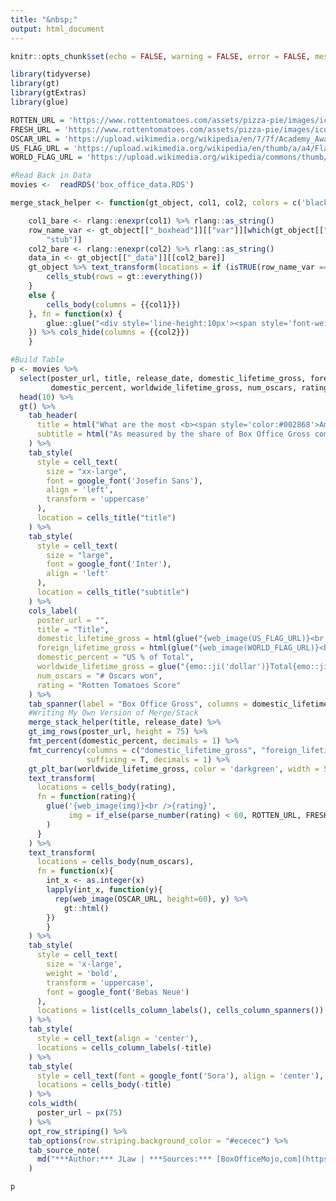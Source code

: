 ```yaml
---
title: "&nbsp;"
output: html_document
---
```


```r
knitr::opts_chunk$set(echo = FALSE, warning = FALSE, error = FALSE, message = FALSE)
```

```r
library(tidyverse)
library(gt)
library(gtExtras)
library(glue)
```

```r
ROTTEN_URL = 'https://www.rottentomatoes.com/assets/pizza-pie/images/icons/tomatometer/tomatometer-rotten.f1ef4f02ce3.svg'
FRESH_URL = 'https://www.rottentomatoes.com/assets/pizza-pie/images/icons/tomatometer/tomatometer-fresh.149b5e8adc3.svg'
OSCAR_URL = 'https://upload.wikimedia.org/wikipedia/en/7/7f/Academy_Award_trophy.png'
US_FLAG_URL = 'https://upload.wikimedia.org/wikipedia/en/thumb/a/a4/Flag_of_the_United_States.svg/188px-Flag_of_the_United_States.svg.png'
WORLD_FLAG_URL = 'https://upload.wikimedia.org/wikipedia/commons/thumb/3/3b/EarthFlag1.svg/525px-EarthFlag1.svg.png'

#Read Back in Data
movies <-  readRDS('box_office_data.RDS')
```

```r
merge_stack_helper <- function(gt_object, col1, col2, colors = c('black', 'grey')){

    col1_bare <- rlang::enexpr(col1) %>% rlang::as_string()
    row_name_var <- gt_object[["_boxhead"]][["var"]][which(gt_object[["_boxhead"]][["type"]] == 
        "stub")]
    col2_bare <- rlang::enexpr(col2) %>% rlang::as_string()
    data_in <- gt_object[["_data"]][[col2_bare]]
    gt_object %>% text_transform(locations = if (isTRUE(row_name_var == col1_bare)) {
        cells_stub(rows = gt::everything())
    }
    else {
        cells_body(columns = {{col1}})
    }, fn = function(x) {
        glue::glue("<div style='line-height:10px'><span style='font-weight:bold;font-variant:small-caps;color:{colors[1]};font-size:18px'>{x}</div>\n        <div style='line-height:14px'><span style ='font-weight:bold;color:{colors[2]};font-size:14px'>{data_in}</span></div>")
    }) %>% cols_hide(columns = {{col2}})
    }

```


```r
#Build Table
p <- movies %>%
  select(poster_url, title, release_date, domestic_lifetime_gross, foreign_lifetime_gross,
         domestic_percent, worldwide_lifetime_gross, num_oscars, rating) %>%
  head(10) %>% 
  gt() %>% 
    tab_header(
      title = html("What are the most <b><span style='color:#002868'>American</span></b> of American Films?"),
      subtitle = html("As measured by the share of Box Office Gross coming from the United States versus the rest of the world, movies with or about <b>Adam Sandler</b>, <b>Football</b>, and <b>Christmas</b> tend to be Box Office successes in the United States but not the rest of the world.  Although, it is unclear whether it is Football or Adam Sandler that makes the movie most appealing to American tastes.")
    ) %>%
    tab_style(
      style = cell_text(
        size = "xx-large",
        font = google_font('Josefin Sans'),
        align = 'left',
        transform = 'uppercase'
      ),
      location = cells_title("title")
    ) %>%
    tab_style(
      style = cell_text(
        size = "large",
        font = google_font('Inter'),
        align = 'left'
      ),
      location = cells_title("subtitle")
    ) %>%
    cols_label(
      poster_url = "",
      title = "Title",
      domestic_lifetime_gross = html(glue("{web_image(US_FLAG_URL)}<br />United States")),
      foreign_lifetime_gross = html(glue("{web_image(WORLD_FLAG_URL)}<br />Rest of World")),
      domestic_percent = "US % of Total",
      worldwide_lifetime_gross = glue("{emo::ji('dollar')}Total{emo::ji('dollar')}"),
      num_oscars = "# Oscars won",
      rating = "Rotten Tomatoes Score"
    ) %>%
    tab_spanner(label = "Box Office Gross", columns = domestic_lifetime_gross:worldwide_lifetime_gross) %>%
    #Writing My Own Version of Merge/Stack
    merge_stack_helper(title, release_date) %>% 
    gt_img_rows(poster_url, height = 75) %>%
    fmt_percent(domestic_percent, decimals = 1) %>%
    fmt_currency(columns = c("domestic_lifetime_gross", "foreign_lifetime_gross"),
                 suffixing = T, decimals = 1) %>%
    gt_plt_bar(worldwide_lifetime_gross, color = 'darkgreen', width = 50) %>%
    text_transform(
      locations = cells_body(rating),
      fn = function(rating){
        glue('{web_image(img)}<br />{rating}', 
             img = if_else(parse_number(rating) < 60, ROTTEN_URL, FRESH_URL)
        )
      }
    ) %>%
    text_transform(
      locations = cells_body(num_oscars),
      fn = function(x){
        int_x <- as.integer(x)
        lapply(int_x, function(y){
          rep(web_image(OSCAR_URL, height=60), y) %>%
            gt::html()
        })
        }
    ) %>%
    tab_style(
      style = cell_text(
        size = 'x-large',
        weight = 'bold',
        transform = 'uppercase',
        font = google_font('Bebas Neue')
      ),
      locations = list(cells_column_labels(), cells_column_spanners())
    ) %>%
    tab_style(
      style = cell_text(align = 'center'),
      locations = cells_column_labels(-title)
    ) %>%
    tab_style(
      style = cell_text(font = google_font('Sora'), align = 'center'),
      locations = cells_body(-title)
    ) %>%
    cols_width(
      poster_url ~ px(75)
    ) %>%
    opt_row_striping() %>%
    tab_options(row.striping.background_color = "#ececec") %>%
    tab_source_note(
      md("***Author:*** JLaw | ***Sources:*** [BoxOfficeMojo,com](https://www.boxofficemojo.com/chart/ww_top_lifetime_gross/?offset=0) and [Open Movie Database](https://www.omdbapi.com/)")
    ) 

p
```

